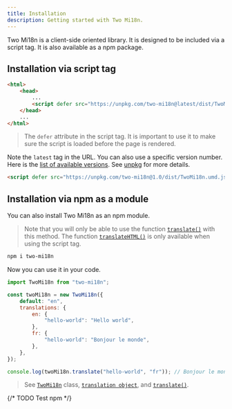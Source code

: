```yaml
---
title: Installation
description: Getting started with Two Mi18n.
---
```


Two Mi18n is a client-side oriented library. It is designed to be included via a script tag. It is also available as a npm package.

## Installation via script tag

```html {4}
<html>
	<head>
		...
		<script defer src="https://unpkg.com/two-mi18n@latest/dist/TwoMi18n.umd.js"></script>
	</head>
	...
</html>
```

> The `defer` attribute in the script tag. It is important to use it to make sure the script is loaded before the page is rendered.

Note the `latest` tag in the URL. You can also use a specific version number. Here is the [list of available versions](https://www.npmjs.com/package/two-mi18n?activeTab=versions).
See [unpkg](https://unpkg.com/) for more details.

```html 
<script defer src="https://unpkg.com/two-mi18n@1.0/dist/TwoMi18n.umd.js"></script>
```

## Installation via npm as a module

You can also install Two Mi18n as an npm module.

> Note that you will only be able to use the function [`translate()`](usages/translate) with this method. The function [`translateHTML()`](usages/translate-html) is only available when using the script tag.

```bash frame="none"
npm i two-mi18n
```

Now you can use it in your code.

```js
import TwoMi18n from "two-mi18n";

const twoMi18n = new TwoMi18n({
	default: "en",
	translations: {
		en: {
			"hello-world": "Hello world",
		},
		fr: {
			"hello-world": "Bonjour le monde",
		},
	},
});

console.log(twoMi18n.translate("hello-world", "fr")); // Bonjour le monde
```

> See [`TwoMi18n`](usages/initialization#the-twomi18n-object) class, [`translation object`](usages/initialization#the-translations-object), and [`translate()`](usages/translate).

{/* TODO Test npm */}
